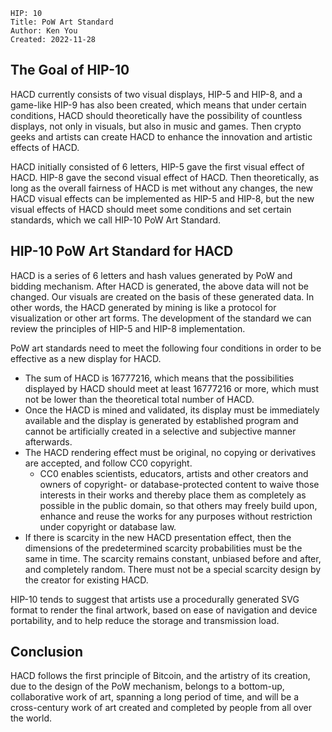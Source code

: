<pre>
HIP: 10
Title: PoW Art Standard
Author: Ken You
Created: 2022-11-28
</pre>

==The Goal of HIP-10==

HACD currently consists of two visual displays, HIP-5 and HIP-8, and a game-like HIP-9 has also been created, which means that under certain conditions, HACD should theoretically have the possibility of countless displays, not only in visuals, but also in music and games. Then crypto geeks and artists can create HACD to enhance the innovation and artistic effects of HACD.

HACD initially consisted of 6 letters, HIP-5 gave the first visual effect of HACD. HIP-8 gave the second visual effect of HACD. Then theoretically, as long as the overall fairness of HACD is met without any changes, the new HACD visual effects can be implemented as HIP-5 and HIP-8, but the new visual effects of HACD should meet some conditions and set certain standards, which we call HIP-10 PoW Art Standard.

==HIP-10 PoW Art Standard for HACD==

HACD is a series of 6 letters and hash values generated by PoW and bidding mechanism. After HACD is generated, the above data will not be changed. Our visuals are created on the basis of these generated data. In other words, the HACD generated by mining is like a protocol for visualization or other art forms. The development of the standard we can review the principles of HIP-5 and HIP-8 implementation.

PoW art standards need to meet the following four conditions in order to be effective as a new display for HACD.

* The sum of HACD is 16777216, which means that the possibilities displayed by HACD should meet at least 16777216 or more, which must not be lower than the theoretical total number of HACD.
* Once the HACD is mined and validated, its display must be immediately available and the display is generated by established program and cannot be artificially created in a selective and subjective manner afterwards.
* The HACD rendering effect must be original, no copying or derivatives are accepted, and follow CC0 copyright.
**CC0 enables scientists, educators, artists and other creators and owners of copyright- or database-protected content to waive those interests in their works and thereby place them as completely as possible in the public domain, so that others may freely build upon, enhance and reuse the works for any purposes without restriction under copyright or database law.
* If there is scarcity in the new HACD presentation effect, then the dimensions of the predetermined scarcity probabilities must be the same in time. The scarcity remains constant, unbiased before and after, and completely random. There must not be a special scarcity design by the creator for existing HACD.

HIP-10 tends to suggest that artists use a procedurally generated SVG format to render the final artwork, based on ease of navigation and device portability, and to help reduce the storage and transmission load.

==Conclusion==

HACD follows the first principle of Bitcoin, and the artistry of its creation, due to the design of the PoW mechanism, belongs to a bottom-up, collaborative work of art, spanning a long period of time, and will be a cross-century work of art created and completed by people from all over the world.

